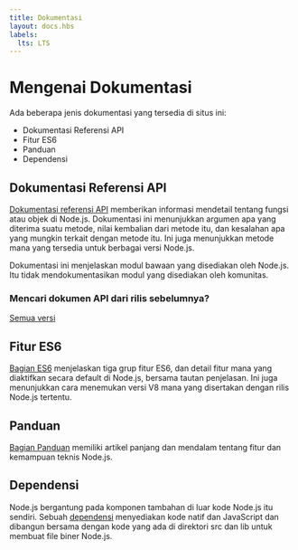 ```yaml
---
title: Dokumentasi
layout: docs.hbs
labels:
  lts: LTS
---
```


# Mengenai Dokumentasi

Ada beberapa jenis dokumentasi yang tersedia di situs ini:

- Dokumentasi Referensi API
- Fitur ES6
- Panduan
- Dependensi

## Dokumentasi Referensi API

[Dokumentasi referensi API](https://nodejs.org/api/) memberikan informasi mendetail tentang fungsi atau objek di Node.js. Dokumentasi ini menunjukkan argumen apa yang diterima suatu metode, nilai kembalian dari metode itu, dan kesalahan apa yang mungkin terkait dengan metode itu. Ini juga menunjukkan metode mana yang tersedia untuk berbagai versi Node.js.

Dokumentasi ini menjelaskan modul bawaan yang disediakan oleh Node.js. Itu tidak mendokumentasikan modul yang disediakan oleh komunitas.

<div className="highlight-box">

### Mencari dokumen API dari rilis sebelumnya?

<NodeApiVersionLinks />

[Semua versi](https://nodejs.org/docs/)

</div>

## Fitur ES6

[Bagian ES6](/id/docs/es6/) menjelaskan tiga grup fitur ES6, dan detail fitur mana yang diaktifkan secara default di Node.js, bersama tautan penjelasan. Ini juga menunjukkan cara menemukan versi V8 mana yang disertakan dengan rilis Node.js tertentu.

## Panduan

[Bagian Panduan](/id/docs/guides/) memiliki artikel panjang dan mendalam tentang fitur dan kemampuan teknis Node.js.

## Dependensi

Node.js bergantung pada komponen tambahan di luar kode Node.js itu sendiri. Sebuah [dependensi](https://github.com/nodejs/node/blob/main/doc/contributing/maintaining/maintaining-dependencies.md) menyediakan kode natif dan JavaScript dan dibangun bersama dengan kode yang ada di direktori src dan lib untuk membuat file biner Node.js.
